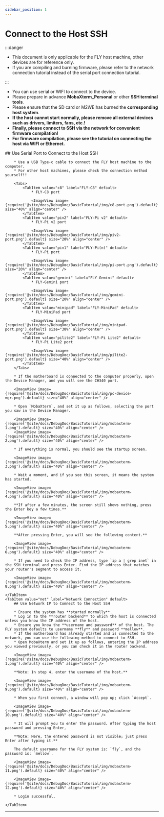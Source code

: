 ```yaml
---
sidebar_position: 1
---
```



# Connect to the Host SSH

:::danger

* This document is only applicable for the FLY host machine, other devices are for reference only.
* If you are compiling and burning firmware, please refer to the network connection tutorial instead of the serial port connection tutorial.

:::

* You can use serial or WIFI to connect to the device.
* Please prepare in advance **MobaXterm_Personal** or other **SSH terminal tools**.
* Please ensure that the SD card or M2WE has burned the **corresponding host system**.
* **If the host cannot start normally, please remove all external devices such as drivers, limiters, fans, etc.!**
* **Finally, please connect to SSH via the network for convenient firmware compilation!**
* **For firmware compilation, please see the tutorial on connecting the host via WIFI or Ethernet.**

<Tabs>
    <TabItem value="serial" label="Serial Connection" default>
        ## Use Serial Port to Connect to the Host SSH

        * Use a USB Type-c cable to connect the FLY host machine to the computer.
        * For other host machines, please check the connection method yourself!!

        <Tabs>
            <TabItem value="c8" label="FLY-C8" default>
                * FLY-C8 port

                <ImageView image={require('@site/docs/DebugDoc/BasicTutorial/img/c8-port.png').default} size="40%" align="center" />
            </TabItem>
            <TabItem value="piv2" label="FLY-Pi v2" default>
                * FLY-Pi v2 port

                <ImageView image={require('@site/docs/DebugDoc/BasicTutorial/img/piv2-port.png').default} size="20%" align="center" />
            </TabItem>
            <TabItem value="piv1" label="FLY-Pi(π)" default>
                * FLY-Pi port

                <ImageView image={require('@site/docs/DebugDoc/BasicTutorial/img/pi-port.png').default} size="20%" align="center" />
            </TabItem>
            <TabItem value="gemini" label="FLY-Gemini" default>
                * FLY-Gemini port

                <ImageView image={require('@site/docs/DebugDoc/BasicTutorial/img/gemini-port.png').default} size="20%" align="center" />
            </TabItem>
            <TabItem value="minipad" label="FLY-MiniPad" default>
                * FLY-MiniPad port

                <ImageView image={require('@site/docs/DebugDoc/BasicTutorial/img/minipad-port.png').default} size="30%" align="center" />
            </TabItem>
            <TabItem value="pilite2" label="FLY-Pi Lite2" default>
                * FLY-Pi Lite2 port

                <ImageView image={require('@site/docs/DebugDoc/BasicTutorial/img/pilite2-port.png').default} size="40%" align="center" />
            </TabItem>
        </Tabs>

        * If the motherboard is connected to the computer properly, open the Device Manager, and you will see the CH340 port.

        <ImageView image={require('@site/docs/DebugDoc/BasicTutorial/img/pc-device-mgr.png').default} size="40%" align="center" />

        * Open `MobaXterm`, and set it up as follows, selecting the port you saw in the Device Manager.

        <ImageView image={require('@site/docs/DebugDoc/BasicTutorial/img/mobaxterm-1.png').default} size="40%" align="center" />
        <ImageView image={require('@site/docs/DebugDoc/BasicTutorial/img/mobaxterm-2.png').default} size="40%" align="center" />

        * If everything is normal, you should see the startup screen.

        <ImageView image={require('@site/docs/DebugDoc/BasicTutorial/img/mobaxterm-3.png').default} size="40%" align="center" />

        * Wait a moment, and if you see this screen, it means the system has started.

        <ImageView image={require('@site/docs/DebugDoc/BasicTutorial/img/mobaxterm-4.png').default} size="40%" align="center" />

        **If after a few minutes, the screen still shows nothing, press the Enter key a few times.**

        <ImageView image={require('@site/docs/DebugDoc/BasicTutorial/img/mobaxterm-5.png').default} size="40%" align="center" />

        **After pressing Enter, you will see the following content.**

        <ImageView image={require('@site/docs/DebugDoc/BasicTutorial/img/mobaxterm-6.png').default} size="40%" align="center" />

        * If you need to check the IP address, type `ip a | grep inet` in the SSH terminal and press Enter. Find the IP address that matches your router's segment to access it.

        <ImageView image={require('@site/docs/DebugDoc/BasicTutorial/img/mobaxterm-8.png').default} size="40%" align="center" />

    </TabItem>
    <TabItem value="net" label="Network Connection" default>
        ## Use Network IP to Connect to the Host SSH

        * Ensure the system has **started normally**.
        * Log in to the **router backend** to which the host is connected unless you know the IP address of the host.
        * Ensure you know the **username and password** of the host. The FLY system defaults to username **fly** and password **mellow**.
        * If the motherboard has already started and is connected to the network, you can use the following method to connect to SSH.
        * Open MobaXterm and set it up as follows, entering the IP address you viewed previously, or you can check it in the router backend.

        <ImageView image={require('@site/docs/DebugDoc/BasicTutorial/img/mobaxterm-1.png').default} size="40%" align="center" />

        **Note: In step 4, enter the username of the host.**

        <ImageView image={require('@site/docs/DebugDoc/BasicTutorial/img/mobaxterm-9.png').default} size="40%" align="center" />

        * When you first connect, a window will pop up; click `Accept`.

        <ImageView image={require('@site/docs/DebugDoc/BasicTutorial/img/mobaxterm-10.png').default} size="40%" align="center" />

        * It will prompt you to enter the password. After typing the host password and pressing Enter,

        **Note: Here, the entered password is not visible; just press Enter after typing it.**

        The default username for the FLY system is: `fly`, and the password is: `mellow`.

        <ImageView image={require('@site/docs/DebugDoc/BasicTutorial/img/mobaxterm-11.png').default} size="40%" align="center" />

        <ImageView image={require('@site/docs/DebugDoc/BasicTutorial/img/mobaxterm-12.png').default} size="40%" align="center" />

        * Login successful.

    </TabItem>
</Tabs>

----